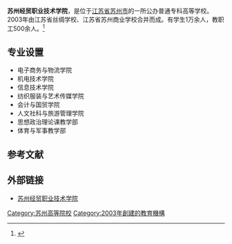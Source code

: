 {{高校
|name=苏州经贸职业技术学院
|image=
|logo=
|motto=育厚德之人，炼强技之才
|rector=赵驰轩
|type=公办
|established=
|location=[[中华人民共和国|中华人民共和国]][[江苏省|江苏省]][[苏州市|苏州市]]
|students=10000人
|staff=500余人
|campus=
|address=苏州国际教育园北区学府路287号
|telephone=
|area=923亩
|sports=
|website=http://www.szjm.edu.cn/
}}
'''苏州经贸职业技术学院'''，是位于[[江苏省|江苏省]][[苏州市|苏州市]]的一所公办普通专科高等学校。2003年由江苏省丝绸学校、江苏省苏州商业学校合并而成。有学生1万余人，教职工500余人。<ref>{{Cite web |url=http://www.szjm.edu.cn/site/szjm/xian1.html |title=苏州经贸职业技术学院 |access-date=2010-10-27 |archive-url=https://web.archive.org/web/20100529022327/http://www.szjm.edu.cn/site/szjm/xian1.html |archive-date=2010-05-29 |dead-url=yes }}</ref>

==专业设置==
* 电子商务与物流学院
* 机电技术学院
* 信息技术学院
* 纺织服装与艺术传媒学院
* 会计与国贸学院
* 人文社科与旅游管理学院
* 思想政治理论课教学部
* 体育与军事教学部

==参考文献==
{{reflist}}
==外部链接==
*[http://www.szjm.edu.cn/ 苏州经贸职业技术学院]

{{Univ-stub}}

{{江苏高等院校}}
[[Category:苏州高等院校|Category:苏州高等院校]]
[[Category:2003年創建的教育機構|Category:2003年創建的教育機構]]